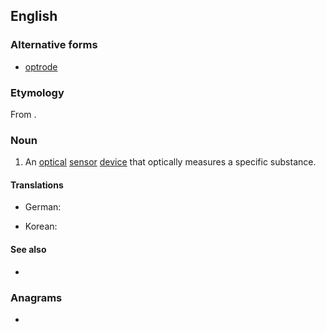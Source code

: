==English==

===Alternative forms===
* [[optrode]]

===Etymology===
From {{confix|opto|ode|lang=en}}.

===Noun===
{{en-noun}}

# {{lb|en|chemistry}} An [[optical]] [[sensor]] [[device]] that optically measures a specific substance.

====Translations====
{{trans-top|optical sensor device}}
* German: {{t|de|Optode|f}}
{{trans-mid}}
* Korean: {{t|ko|광센서|sc=Hang}}
{{trans-bottom}}

====See also====
* {{pedialite}}

===Anagrams===
* {{anagrams|en|pooted}}